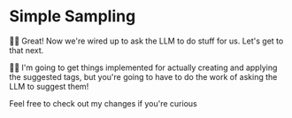 # Simple Sampling

<EpicVideo url="https://www.epicai.pro/workshops/day-3-4-advanced-mcp-features/simple-sampling~5yj44/solution" />

👨‍💼 Great! Now we're wired up to ask the LLM to do stuff for us. Let's get to
that next.

🧝‍♀️ I'm going to get things implemented for actually creating and applying the
suggested tags, but you're going to have to do the work of asking the LLM to
suggest them!

Feel free to <NextDiffLink>check out my changes if you're curious</NextDiffLink>
